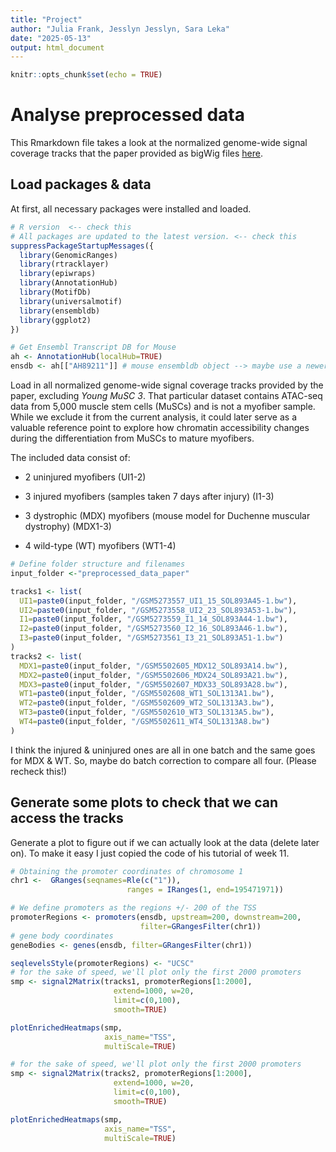 ```yaml
---
title: "Project"
author: "Julia Frank, Jesslyn Jesslyn, Sara Leka"
date: "2025-05-13"
output: html_document
---
```


```r
knitr::opts_chunk$set(echo = TRUE)
```

# Analyse preprocessed data

This Rmarkdown file takes a look at the normalized genome-wide signal coverage tracks that the paper provided as bigWig files [here](https://www.ncbi.nlm.nih.gov/geo/query/acc.cgi?acc=GSE173676).

## **Load packages & data**

At first, all necessary packages were installed and loaded.

```r
# R version  <-- check this
# All packages are updated to the latest version. <-- check this
suppressPackageStartupMessages({
  library(GenomicRanges)
  library(rtracklayer)
  library(epiwraps)
  library(AnnotationHub)
  library(MotifDb)
  library(universalmotif)
  library(ensembldb)
  library(ggplot2)
})

# Get Ensembl Transcript DB for Mouse
ah <- AnnotationHub(localHub=TRUE)
ensdb <- ah[["AH89211"]] # mouse ensembldb object --> maybe use a newer one later on
```

Load in all normalized genome-wide signal coverage tracks provided by the paper, excluding *Young MuSC 3*. That particular dataset contains ATAC-seq data from 5,000 muscle stem cells (MuSCs) and is not a myofiber sample. While we exclude it from the current analysis, it could later serve as a valuable reference point to explore how chromatin accessibility changes during the differentiation from MuSCs to mature myofibers.

The included data consist of:

-   2 uninjured myofibers (UI1-2)

-   3 injured myofibers (samples taken 7 days after injury) (I1-3)

-   3 dystrophic (MDX) myofibers (mouse model for Duchenne muscular dystrophy) (MDX1-3)

-   4 wild-type (WT) myofibers (WT1-4)

```r
# Define folder structure and filenames
input_folder <-"preprocessed_data_paper"

tracks1 <- list(
  UI1=paste0(input_folder, "/GSM5273557_UI1_15_SOL893A45-1.bw"),
  UI2=paste0(input_folder, "/GSM5273558_UI2_23_SOL893A53-1.bw"),
  I1=paste0(input_folder, "/GSM5273559_I1_14_SOL893A44-1.bw"),
  I2=paste0(input_folder, "/GSM5273560_I2_16_SOL893A46-1.bw"),
  I3=paste0(input_folder, "/GSM5273561_I3_21_SOL893A51-1.bw")
)
tracks2 <- list(
  MDX1=paste0(input_folder, "/GSM5502605_MDX12_SOL893A14.bw"),
  MDX2=paste0(input_folder, "/GSM5502606_MDX24_SOL893A21.bw"),
  MDX3=paste0(input_folder, "/GSM5502607_MDX33_SOL893A28.bw"),
  WT1=paste0(input_folder, "/GSM5502608_WT1_SOL1313A1.bw"),
  WT2=paste0(input_folder, "/GSM5502609_WT2_SOL1313A3.bw"),
  WT3=paste0(input_folder, "/GSM5502610_WT3_SOL1313A5.bw"),
  WT4=paste0(input_folder, "/GSM5502611_WT4_SOL1313A8.bw")
)
```

I think the injured & uninjured ones are all in one batch and the same goes for MDX & WT. So, maybe do batch correction to compare all four. (Please recheck this!)

## Generate some plots to check that we can access the tracks

Generate a plot to figure out if we can actually look at the data (delete later on). To make it easy I just copied the code of his tutorial of week 11.

```r
# Obtaining the promoter coordinates of chromosome 1
chr1 <-  GRanges(seqnames=Rle(c("1")), 
                          ranges = IRanges(1, end=195471971))

# We define promoters as the regions +/- 200 of the TSS
promoterRegions <- promoters(ensdb, upstream=200, downstream=200,
                             filter=GRangesFilter(chr1))
# gene body coordinates
geneBodies <- genes(ensdb, filter=GRangesFilter(chr1))
```

```r
seqlevelsStyle(promoterRegions) <- "UCSC"
# for the sake of speed, we'll plot only the first 2000 promoters
smp <- signal2Matrix(tracks1, promoterRegions[1:2000], 
                       extend=1000, w=20, 
                       limit=c(0,100),
                       smooth=TRUE)

plotEnrichedHeatmaps(smp, 
                     axis_name="TSS",
                     multiScale=TRUE)

# for the sake of speed, we'll plot only the first 2000 promoters
smp <- signal2Matrix(tracks2, promoterRegions[1:2000], 
                       extend=1000, w=20, 
                       limit=c(0,100),
                       smooth=TRUE)

plotEnrichedHeatmaps(smp, 
                     axis_name="TSS",
                     multiScale=TRUE)
```
